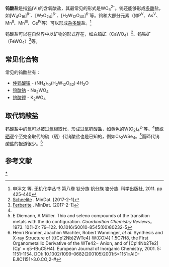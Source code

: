 '''钨酸盐'''是指[[钨|钨]](VI)的含氧酸盐，其最常见的形式是WO<sub>4</sub><sup>2-</sup>。钨还能够形成[[多酸|多酸]]盐，如[W<sub>4</sub>O<sub>16</sub>]<sup>8-</sup>、[W<sub>7</sub>O<sub>24</sub>]<sup>6-</sup>、[H<sub>2</sub>W<sub>12</sub>O<sub>40</sub>]<sup>6-</sup>等。钨和大部分元素（如P<sup>V</sup>、As<sup>V</sup>、Mn<sup>II</sup>、Mn<sup>III</sup>、Ce<sup>IV</sup>等）可以形成[[杂多酸|杂多酸]]盐。<ref name=Shen>申泮文 等. 无机化学丛书 第八卷 钛分族 钒分族 铬分族. 科学出版社, 2011. pp 425-440</ref>

钨酸盐可以在自然界中以矿物的形式存在，如[[白钨矿|白钨矿]]（CaWO<sub>4</sub>）<ref>[https://www.mindat.org/min-3560.html Scheelite] {{Wayback|url=https://www.mindat.org/min-3560.html |date=20200511140139 }}. MinDat. [2017-2-1]</ref>、钨铁矿（FeWO<sub>4</sub>）<ref>[https://www.mindat.org/min-1476.html Ferberite] {{Wayback|url=https://www.mindat.org/min-1476.html |date=20210201194023 }}. MinDat. [2017-2-1]</ref>等。
==常见化合物==
常见的钨酸盐有：
* [[仲钨酸铵|仲钨酸铵]] - (NH<sub>4</sub>)<sub>10</sub>(H<sub>2</sub>W<sub>12</sub>O<sub>42</sub>)·4H<sub>2</sub>O
* [[钨酸钠|钨酸钠]] - Na<sub>2</sub>WO<sub>4</sub> 
* [[钨酸钾|钨酸钾]] - K<sub>2</sub>WO<sub>4</sub>
==取代钨酸盐==
钨酸盐中的氧可以被[[过氧根|过氧根]]取代，形成过氧钨酸盐，如黄色的W(O<sub>2</sub>)<sub>4</sub><sup>2-</sup>等。<ref name=Shen />[[硫|硫]]或[[硒|硒]]逐个至完全取代的硫（硒）代钨酸盐也是已知的，例如Cs<sub>2</sub>WSe<sub>4</sub>。<ref>E Diemann, A Müller. Thio and seleno compounds of the transition metals with the do configuration. ''Coordination Chemistry Reviews''， 1973. 10(1-2): 79–122. 10.1016/S0010-8545(00)80232-5</ref>而碲代钨酸盐的报道很少。<ref>Henri Brunner, Joachim Wachter, Robert Wanninger, ''et al''. Synthesis and X-ray Structure of [{(Cp′2Nb)2WTe4}⋅W(CO)4]·1.5C7H8, the First Organometallic Derivative of the WTe42− Anion, and of [Cp′4Nb2Te2] (Cp′ = η5-tBuC5H4). European Journal of Inorganic Chemistry, 2001. 5: 1151-1154. DOI: 10.1002/1099-0682(200105)2001:5<1151::AID-EJIC1151>3.0.CO;2-#</ref>

==参考文献==
{{reflist}}
[[Category:钨酸盐|*]]